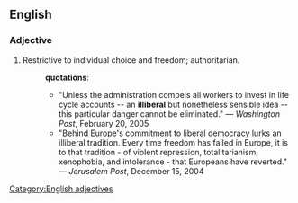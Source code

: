 ==English==
===Adjective===
[[Category:English adjectives]]
# Restrictive to individual choice and freedom; authoritarian.
#:'''quotations''':
#:*"Unless the administration compels all workers to invest in life cycle accounts -- an '''illiberal''' but nonetheless sensible idea -- this particular danger cannot be eliminated." &mdash; ''Washington Post'', February 20, 2005
#:*"Behind Europe's commitment to liberal democracy lurks an illiberal tradition. Every time freedom has failed in Europe, it is to that tradition - of violent repression, totalitarianism, xenophobia, and intolerance - that Europeans have reverted." &mdash; ''Jerusalem Post'', December 15, 2004